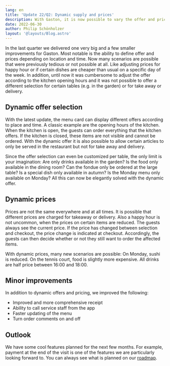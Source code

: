 ```yaml
---
lang: en
title: 'Update 22/Q2: Dynamic supply and prices'
description: With Gaston, it is now possible to vary the offer and prices depending on when and where the order is placed.
date: 2022-06-30
author: Philip Schönholzer
layout: '@layouts/Blog.astro'
---
```


In the last quarter we delivered one very big and a few smaller improvements for Gaston. Most notable is the ability to define offer and prices depending on location and time. Now many scenarios are possible that were previously tedious or not possible at all. Like adjusting prices for happy hour or if certain dishes are cheaper than usual on a specific day of the week. In addition, until now it was cumbersome to adjust the offer according to the kitchen opening hours and it was not possible to offer a different selection for certain tables (e.g. in the garden) or for take away or delivery.

## Dynamic offer selection

With the latest update, the menu card can display different offers according to place and time. A classic example are the opening hours of the kitchen. When the kitchen is open, the guests can order everything that the kitchen offers. If the kitchen is closed, these items are not visible and cannot be ordered. With the dynamic offer it is also possible to allow certain articles to only be served in the restaurant but not for take away and delivery.

Since the offer selection can even be customized per table, the only limit is your imagination: Are only drinks available in the garden? Is the food only available in the dining room? Can the fondue only be ordered at the large table? Is a special dish only available in autumn? Is the Monday menu only available on Monday? All this can now be elegantly solved with the dynamic offer.

## Dynamic prices

Prices are not the same everywhere and at all times. It is possible that different prices are charged for takeaway or delivery. Also a happy hour is not uncommon, when the prices on certain items are reduced. The guests always see the current price. If the price has changed between selection and checkout, the price change is indicated at checkout. Accordingly, the guests can then decide whether or not they still want to order the affected items.

With dynamic prices, many new scenarios are possible: On Monday, sushi is reduced. On the tennis court, food is slightly more expensive. All drinks are half price between 16:00 and 18:00.

## Minor improvements

In addition to dynamic offers and pricing, we improved the following:

- Improved and more comprehensive receipt
- Ability to call service staff from the app
- Faster updating of the menu
- Turn order comments on and off

## Outlook

We have some cool features planned for the next few months. For example, payment at the end of the visit is one of the features we are particularly looking forward to. You can always see what is planned on our [roadmap](https://www.notion.so/gastonsolution/Roadmap-von-Gaston-6644875d1fba4fe58cacfbf15e1ace7e).
